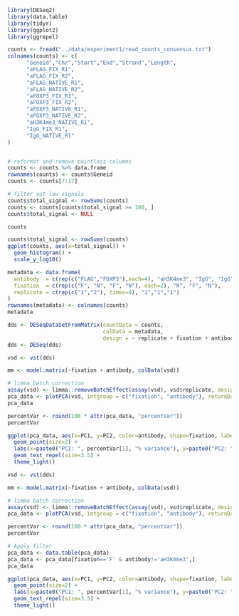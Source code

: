 ```r
library(DESeq2)
library(data.table) 
library(tidyr)
library(ggplot2)
library(ggrepel)
```

```r
counts <- fread("../data/experiment1/read_counts_consensus.txt")
colnames(counts) <- c(
      "Geneid","Chr","Start","End","Strand","Length",
      "aFLAG_FIX_R1",
      "aFLAG_FIX_R2",
      "aFLAG_NATIVE_R1",
      "aFLAG_NATIVE_R2",
      "aFOXP3_FIX_R1",
      "aFOXP3_FIX_R2",
      "aFOXP3_NATIVE_R1",
      "aFOXP3_NATIVE_R2",
      "aH3K4me3_NATIVE_R1",
      "IgG_FIX_R1",
      "IgG_NATIVE_R1"
)


# reformat and remove pointless columns
counts <- counts %>% data.frame
rownames(counts) <- counts$Geneid
counts <- counts[7:17]

# filter out low signals
counts$total_signal <- rowSums(counts)
counts <- counts[counts$total_signal >= 100, ]
counts$total_signal <- NULL

counts
```

```r
counts$total_signal <- rowSums(counts)
ggplot(counts, aes(x=total_signal)) +
  geom_histogram() + 
  scale_y_log10()
```




```r
metadata <- data.frame(
  antibody  = c(rep(c("FLAG","FOXP3"),each=4), "aH3K4me3", "IgG", "IgG"),
  fixation  = c(rep(c("F", "N", "F", "N"), each=2), "N", "F", "N"),
  replicate = c(rep(c("1","2"), times=4), "1","1","1")
)
rownames(metadata) <- colnames(counts)
metadata
```

```r
dds <- DESeqDataSetFromMatrix(countData = counts,
                              colData = metadata,
                              design = ~ replicate + fixation + antibody)
dds <- DESeq(dds)
```

```r
vsd <- vst(dds)

mm <- model.matrix(~fixation + antibody, colData(vsd))

# limma batch correction
assay(vsd) <- limma::removeBatchEffect(assay(vsd), vsd$replicate, design=mm)
pca_data <- plotPCA(vsd, intgroup = c("fixation", "antibody"), returnData=TRUE)
pca_data

percentVar <- round(100 * attr(pca_data, "percentVar"))
percentVar

ggplot(pca_data, aes(x=PC1, y=PC2, color=antibody, shape=fixation, label=name)) +
  geom_point(size=2) +
  labs(x=paste0("PC1: ", percentVar[1], "% variance"), y=paste0("PC2: ", percentVar[2], "% variance")) +
  geom_text_repel(size=3.5) +
  theme_light()
```

```r
vsd <- vst(dds)

mm <- model.matrix(~fixation + antibody, colData(vsd))

# limma batch correction
assay(vsd) <- limma::removeBatchEffect(assay(vsd), vsd$replicate, design=mm)
pca_data <- plotPCA(vsd, intgroup = c("fixation", "antibody"), returnData=TRUE)

percentVar <- round(100 * attr(pca_data, "percentVar"))
percentVar

# Apply filter
pca_data <- data.table(pca_data)
pca_data <- pca_data[fixation=='F' & antibody!='aH3K4me3',]
pca_data 

ggplot(pca_data, aes(x=PC1, y=PC2, color=antibody, shape=fixation, label=name)) +
  geom_point(size=2) +
  labs(x=paste0("PC1: ", percentVar[1], "% variance"), y=paste0("PC2: ", percentVar[2], "% variance")) +
  geom_text_repel(size=3.5) +
  theme_light()
```


